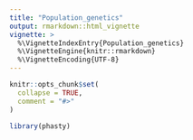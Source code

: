 ```yaml
---
title: "Population_genetics"
output: rmarkdown::html_vignette
vignette: >
  %\VignetteIndexEntry{Population_genetics}
  %\VignetteEngine{knitr::rmarkdown}
  %\VignetteEncoding{UTF-8}
---
```


```r
knitr::opts_chunk$set(
  collapse = TRUE,
  comment = "#>"
)
```

```r
library(phasty)
```
